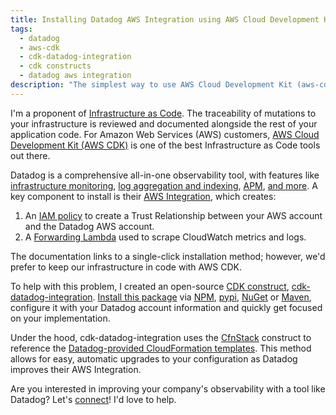```yaml
---
title: Installing Datadog AWS Integration using AWS Cloud Development Kit (CDK)
tags:
  - datadog
  - aws-cdk
  - cdk-datadog-integration
  - cdk constructs
  - datadog aws integration
description: "The simplest way to use AWS Cloud Development Kit (aws-cdk) to install the Datadog AWS Integration."
---
```


I'm a proponent of [Infrastructure as Code](https://en.wikipedia.org/wiki/Infrastructure_as_code). The traceability of
mutations to your infrastructure is reviewed and documented alongside the rest of your application code. For Amazon Web
Services (AWS) customers, [AWS Cloud Development Kit (AWS CDK)](https://aws.amazon.com/cdk/) is one of the best
Infrastructure as Code tools out there.

Datadog is a comprehensive all-in-one observability tool, with features like
[infrastructure monitoring](https://docs.datadoghq.com/infrastructure/),
[log aggregation and indexing](https://www.datadoghq.com/log-management/), [APM](https://www.datadoghq.com/apm/),
[and more](https://www.datadoghq.com/product/). A key component to install is their
[AWS Integration](https://docs.datadoghq.com/integrations/amazon_web_services/?tab=allpermissions), which creates:

1. An [IAM policy](https://docs.datadoghq.com/integrations/amazon_web_services/?tab=allpermissions#installation) to
   create a Trust Relationship between your AWS account and the Datadog AWS account.
1. A [Forwarding Lambda](https://github.com/DataDog/datadog-serverless-functions/tree/master/aws/logs_monitoring) used
   to scrape CloudWatch metrics and logs.

The documentation links to a single-click installation method; however, we'd prefer to keep our infrastructure in code
with AWS CDK.

To help with this problem, I created an open-source
[CDK construct](https://twitter.com/awscdkio/status/1253846425387098117),
[cdk-datadog-integration](https://github.com/blimmer/cdk-datadog-integration).
[Install this package](https://github.com/blimmer/cdk-datadog-integration#basic-usage) via
[NPM](https://www.npmjs.com/package/cdk-datadog-integration), [pypi](https://pypi.org/project/cdk-datadog-integration/),
[NuGet](https://www.nuget.org/packages/BenLimmer.CdkDatadogIntegration/) or
[Maven](https://github.com/blimmer/cdk-datadog-integration/packages), configure it with your Datadog account information
and quickly get focused on your implementation.

Under the hood, cdk-datadog-integration uses the
[CfnStack](https://docs.aws.amazon.com/cdk/api/latest/docs/@aws-cdk_aws-cloudformation.CfnStack.html) construct to
reference the
[Datadog-provided CloudFormation templates](https://datadog-cloudformation-template.s3.amazonaws.com/aws/main.yaml).
This method allows for easy, automatic upgrades to your configuration as Datadog improves their AWS Integration.

Are you interested in improving your company's observability with a tool like Datadog? Let's [connect](/freelance)! I'd
love to help.
